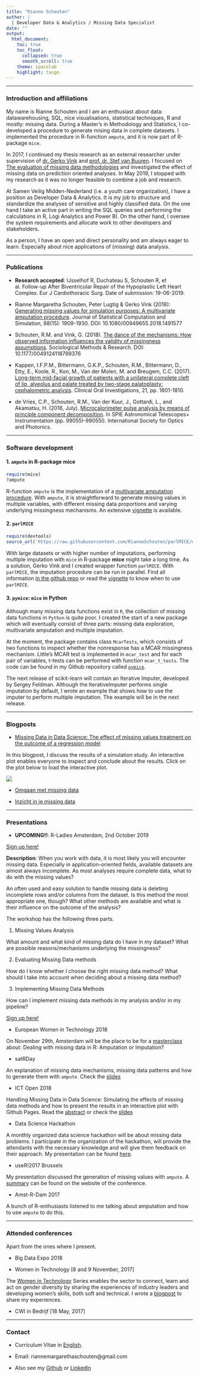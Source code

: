 ```yaml
---
title: "Rianne Schouten"
author: |
  | Developer Data & Analytics / Missing Data Specialist
date: ""
output: 
  html_document:
    toc: true
    toc_float:
      collapsed: true
      smooth_scroll: true
    theme: spacelab
    highlight: tango
---
```


---

### Introduction and affiliations

My name is Rianne Schouten and I am an enthusiast about data: datawarehousing, SQL, nice visualisations, statistical techniques, R and mostly: missing data. During a Master's in Methodology and Statistics, I co-developed a procedure to generate mising data in complete datasets. I implemented the procedure in R-function `ampute`, and it is now part of R-package `mice`.

In 2017, I continued my thesis research as an external researcher under supervision of [dr. Gerko Vink](https://www.gerkovink.com) and [prof. dr. Stef van Buuren](https://github.com/stefvanbuuren). I focused on [The evaluation of missing data methodologies](pdfs/ResearchProposal_RianneSchouten.pdf) and investigated the effect of missing data on prediction oriented analyses. In May 2019, I stopped with my research as it was no longer feasible to combine a job and research.

At Samen Veilig Midden-Nederland (i.e. a youth care organization), I have a position as Developer Data & Analytics. It is my job to structure and standardize the analyses of sensitive and highly classified data. On the one hand I take an active part in writing the SQL queries and performing the calculations in R, Logi Analytics and Power BI. On the other hand, I oversee the system requirements and allocate work to other developers and stakeholders.

As a person, I have an open and direct personality and am always eager to learn. Especially about nice applications of (missing) data analysis.

---

### Publications

- **Research accepted**: IJsselhof R, Duchateau S, Schouten R, et al. Follow-up After Biventricular Repair of the Hypoplastic Left Heart Complex. Eur J Cardiothoracic Surg. Date of submission: 19-06-2019.

- Rianne Margaretha Schouten, Peter Lugtig & Gerko Vink (2018): [Generating missing values for simulation purposes: A multivariate amputation procedure](pdfs/ArticleAmpute.pdf). Journal of Statistical Computation and Simulation, 88(15): 1909-1930. DOI: 10.1080/00949655.2018.1491577

- Schouten, R.M. and Vink, G. (2018). [The dance of the mechanisms: How observed information influences the validity of missingness assumptions](pdfs/TheDance.pdf). Sociological Methods \& Research. DOI: 10.1177/0049124118799376

- Kappen, I.F.P.M., Bittermann, G.K.P., Schouten, R.M., Bittermann, D., Etty, E., Koole, R., Kon, M., Van der Molen, M. and Breugem, C.C. (2017). [Long-term mid-facial growth of patients with a unilateral complete cleft of lip, alveolus and palate treated by two-stage palatoplasty: cephalometric analysis](pdfs/CephalometricAnalysis.pdf). Clinical Oral Investigations, 21, pp. 1801-1810.

- de Vries, C.P., Schouten, R.M., Van der Kuur, J., Gottardi, L., and Akamatsu, H. (2016, July). [Microcalorimeter pulse analysis by means of principle component decomposition](pdfs/Microcalorimeter_Pulse_Analysis.pdf). In SPIE Astronomical Telescopes+ Instrumentation (pp. 99055I-99055I). International Society for Optics and Photonics.

---

### Software development

#### 1. `ampute` in R-package **mice**

```r
require(mice)
?ampute
```

R-function `ampute` is the implementation of a [multivariate amputation procedure](pdfs/ArticleAmpute.pdf). With `ampute`, it is straightforward to generate missing values in multiple variables, with different missing data proportions and varying underlying missingness mechanisms. An extensive [vignette](https://rianneschouten.github.io/mice_ampute/vignette/ampute.html) is available.

#### 2. `parlMICE` 

```r
require(devtools)
source_url('https://raw.githubusercontent.com/RianneSchouten/parlMICE/master/parlMICE.R')
```

With large datasets or with higher number of imputations, performing multiple imputation with `mice` in R-package **mice** might take a long time. As a solution, Gerko Vink and I created wrapper function `parlMICE`. With `parlMICE`, the imputation procedure can be run in parallel. Find all information [in the github repo](https://github.com/RianneSchouten/parlMICE) or read the [vignette](https://www.gerkovink.com/parlMICE/Vignette_parlMICE.html) to know when to use `parlMICE`.

#### 3. `pymice`: `mice` in Python

Although many missing data functions exist in `R`, the collection of missing data functions in `Python` is quite poor. I created the start of a new package which will eventually consist of three parts: missing data exploration, multivariate amputation and multiple imputation. 

At the moment, the package contains class `McarTests`, which consists of two functions to inspect whether the nonresponse has a MCAR missingness mechanism. Little's MCAR test is implemented in `mcar_test` and for each pair of variables, t-tests can be performed with function `mcar_t_tests`. The code can be found in my Github repository called [`pymice`](https://github.com/RianneSchouten/pymice).

The next release of scikit-learn will contain an Iterative Imputer, developed
by Sergey Feldman. Although the IterativeImputer performs single imputation
by default, I wrote an example that shows how to use the imputer to perform
multiple imputation. The example will be in the next release. 

---

### Blogposts

- [Missing Data in Data Science: The effect of missing values treatment on the outcome of a regression model](https://rianneschouten.github.io/missing_data_science/assets/blogpost/blogpost.html)

In this blogpost, I discuss the results of a simulation study. An interactive plot enables everyone to inspect and conclude about the results. Click on the plot below to load the interactive plot. 

[![](pdfs/missing_data_blog_chart.png)](https://rianneschouten.github.io/missing_data_science/)

- [Omgaan met missing data](https://www.linkedin.com/pulse/omgaan-met-missing-data-drie-methoden-om-de-dataset-te-schouten/)

- [Inzicht in je missing data](https://www.linkedin.com/pulse/inzicht-je-missing-data-rianne-schouten/)



---

### Presentations

- **UPCOMING!!**: R-Ladies Amsterdam, 2nd October 2019

[Sign up here!](https://www.meetup.com/nl-NL/rladies-amsterdam/events/264758006/)

**Description**: When you work with data, it is most likely you will encounter missing data. Especially in application-oriented fields, available datasets are almost always incomplete. As most analyses require complete data, what to do with the missing values?

An often used and easy solution to handle missing data is deleting incomplete rows and/or columns from the dataset. Is this method the most appropriate one, though? What other methods are available and what is their influence on the outcome of the analysis?

The workshop has the following three parts. 

1.	Missing Values Analysis

What amount and what kind of missing data do I have in my dataset? What are possible reasons/mechanisms underlying the missingness? 

2.	Evaluating Missing Data methods

How do I know whether I choose the right  missing data method? What should I take into account when deciding about a missing data method? 

3.	Implementing Missing Data Methods

How can I implement missing data methods in my analysis and/or in my pipeline?

[Sign up here!](https://www.meetup.com/nl-NL/rladies-amsterdam/events/264758006/)

- European Women in Technology 2018

On November 29th, Amsterdam will be the place to be for a [masterclass](https://www.europeanwomenintech.com/agenda) about: 
Dealing with missing data in R: Amputation or Imputation?

- satRDay

An explanation of missing data mechanisms, missing data patterns and how to 
generate them with `ampute`. Check the [slides](pdfs/SatRdayRianneSchouten.pdf)

- ICT Open 2018

Handling Missing Data in Data Science: Simulating the effects of missing data methods and how to present the results in an interactive plot with Github Pages. Read the [abstract](pdfs/abstract_rianne_schouten.pdf) or check the [slides](pdfs/ictopen2018_RianneSchouten.pdf)

- Data Science Hackathon

A monthly organized data science hackathon will be about missing data problems. I participate in the organization of the hackathon, will provide the attendants with the necessary knowledge and will give them feedback on their approach. My presentation can be found [here](pdfs/Data_Science_Hackathon_Rianne_Schouten.pdf).

- useR!2017 Brussels

My presentation discussed the generation of missing values with `ampute`. A [summary](https://user2017.sched.com/event/AxsS?iframe=no) can be found on the website of the conference. 

- Amst-R-Dam 2017

A bunch of R-enthusiasts listened to me talking about amputation and how to use `ampute` to do this. 

---

### Attended conferences 

Apart from the ones where I present.

- Big Data Expo 2018

- Women in Technology [8 and 9 November, 2017]

The [Women in Technology](http://join.europeanwomenintech.com/technology/?gclid=CjwKEAjwruPNBRCKkbL9zqKcrHwSJABGDVyIbRE8y7tfRU6cobtIyGOBlg-HI1dfOAbqvssG35vhnxoC0mHw_wcB) Series enables the sector to connect, learn and act on gender diversity by sharing the experiences of industry leaders and developing women's skills, both soft and technical. I wrote a [blogpost](https://www.linkedin.com/pulse/i-want-go-where-am-invited-included-rianne-schouten/) to share my experiences. 

- CWI in Bedrijf [18 May, 2017]

---

### Contact

- Curriculum Vitae in [English](pdfs/Rianne_Schouten_Resume.pdf).

- Email: riannemargarethaschouten\@gmail.com

- Also see my [Github](https://github.com/RianneSchouten) or [LinkedIn](https://www.linkedin.com/in/rianne-schouten-5bb29491/)

